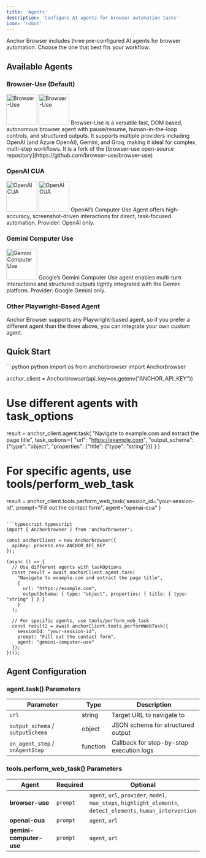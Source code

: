 ```yaml
---
title: 'Agents'
description: 'Configure AI agents for browser automation tasks'
icon: 'robot'
---
```


Anchor Browser includes three pre-configured AI agents for browser automation. Choose the one that best fits your workflow:

## Available Agents

### Browser-Use (Default)

<img src="/images/agent-browser-use-icon-light.svg" alt="Browser-Use" width="80" noZoom className="float-right ml-3 block dark:hidden" />
<img src="/images/agent-browser-use-icon-dark.svg" alt="Browser-Use" width="80" noZoom className="float-right ml-3 hidden dark:block" />
Browser-Use is a versatile fast, DOM based, autonomous browser agent with pause/resume, human-in-the-loop controls, and structured outputs. It supports multiple providers including OpenAI (and Azure OpenAI), Gemini, and Groq, making it ideal for complex, multi-step workflows.
It is a fork of the [browser-use open-source repository](https://github.com/browser-use/browser-use) 

### OpenAI CUA 
<img src="/images/agent-openai-light.svg" alt="OpenAI CUA" width="80" noZoom className="float-right ml-3 block dark:hidden" />
<img src="/images/agent-openai-dark.svg" alt="OpenAI CUA" width="80" noZoom className="float-right ml-3 hidden dark:block" />
OpenAI’s Computer Use Agent offers high-accuracy, screenshot-driven interactions for direct, task-focused automation. Provider: OpenAI only.

### Gemini Computer Use
<img src="/images/agent-gemini-color.png" alt="Gemini Computer Use" width="80" noZoom className="float-right ml-3" />
Google’s Gemini Computer Use agent enables multi-turn interactions and structured outputs tightly integrated with the Gemini platform. Provider: Google Gemini only.

### Other Playwright-Based Agent
Anchor Browser supports any Playwright-based agent, so if you prefer a different agent than the three above, you can integrate your own custom agent.
## Quick Start

<Accordion title="Code example - Using Agents" defaultOpen>
<CodeGroup>
```python python
import os
from anchorbrowser import Anchorbrowser

anchor_client = Anchorbrowser(api_key=os.getenv("ANCHOR_API_KEY"))

# Use different agents with task_options
result = anchor_client.agent.task(
    "Navigate to example.com and extract the page title",
    task_options={
        "url": "https://example.com",
        "output_schema": {"type": "object", "properties": {"title": {"type": "string"}}}
    }
)

# For specific agents, use tools/perform_web_task
result = anchor_client.tools.perform_web_task(
    session_id="your-session-id",
    prompt="Fill out the contact form",
    agent="openai-cua"
)
```

```typescript typescript
import { Anchorbrowser } from 'anchorbrowser';

const anchorClient = new Anchorbrowser({ 
  apiKey: process.env.ANCHOR_API_KEY 
});

(async () => {
  // Use different agents with taskOptions
  const result = await anchorClient.agent.task(
    "Navigate to example.com and extract the page title",
    {
      url: "https://example.com",
      outputSchema: { type: "object", properties: { title: { type: "string" } } }
    }
  );

  // For specific agents, use tools/perform_web_task
  const result2 = await anchorClient.tools.performWebTask({
    sessionId: "your-session-id",
    prompt: "Fill out the contact form",
    agent: "gemini-computer-use"
  });
})();
```
</CodeGroup>
</Accordion>

## Agent Configuration

### agent.task() Parameters
| Parameter | Type | Description |
|-----------|------|-------------|
| `url` | string | Target URL to navigate to |
| `output_schema` / `outputSchema` | object | JSON schema for structured output |
| `on_agent_step` / `onAgentStep` | function | Callback for step-by-step execution logs |

### tools.perform_web_task() Parameters
| Agent | Required | Optional |
|-------|----------|----------|
| **browser-use** | `prompt` | `agent`, `url`, `provider`, `model`, `max_steps`, `highlight_elements`, `detect_elements`, `human_intervention` |
| **openai-cua** | `prompt` | `agent`, `url` |
| **gemini-computer-use** | `prompt` | `agent`, `url` |
